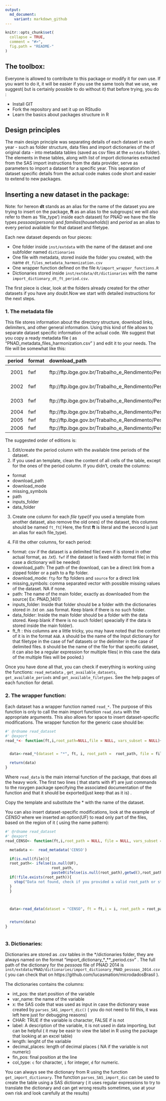 ```yaml
---
output:
  md_document:
    variant: markdown_github
---
```


<!-- README.md is generated from README.Rmd. Please edit that file -->

```r
knitr::opts_chunk$set(
  collapse = TRUE,
  comment = "#>",
  fig.path = "README-"
)
```



## The toolbox:

Everyone is allowed to contribute to this package or modify it for own use. If you want to do it, it will be easier if you use the same tools that we use, we suggest( but is certainly possible to do without it) that before trying, you do  :

- Install GIT
- Fork the repository and set it up on RStudio
- Learn the basics about packages structure in R

## Design principles

The main design principle was separating details of each dataset in each year - such as folder structure, data files and import dictionaries of the of original data - into metadata tables (saved as csv files at the `extdata` folder). The elements in these tables, along with list of import dictionaries extracted from the SAS import instructions from the data provider, serve as parameters to import a dataset for a specific year. This separation of dataset specific details from the actual code makes code short and easier to extend to new packages.

## Inserting a new dataset in the package:

Note: for hereon **dt** stands as an alias for the name of the dataset you are trying to insert on the package, **ft** as an alias to the subgroups( we will also refer to them as 'file_type') inside each dataset( for PNAD we have the file types *pessoas*(*persons*) and  *famílias*(*households*)) and *period* as an alias to every period available for that dataset and filetype.

Each new dataset depends on four pieces:

- One folder inside `inst/extdata` with the name of the dataset and one subfolder named `dictionaries`
- One file with metadata, stored inside the folder you created, with the name `dt_files_metadata_harmonization.csv`
- One wrapper function defined on the file `R/import_wrapper_functions.R`
- Dictionaries stored inside `inst/extdata/dt/dictionaries` with the name `import_dictionary_dt_ft_period.csv`.

The first piece is clear, look at the folders already created for the other datasets if you have any doubt.Now we start with detailed instructions for the next steps.


### 1.  The metadata file

This file stores information about the directory structure, download links, delimiters, and other general information. Using this kind of file allows to separate dataset specific information of the actual code. We suggest that you copy a ready metadata file ( as "PNAD_metadata_files_harmonization.csv" ) and edit it to your needs. The file will be somewhat like this:


| period|format |download_path                                                                                                                                                      |download_mode |missing_symbols |path                                |inputs_folder |data_folder |ft_domicilios                 |ft_pessoas                    |
|------:|:------|:------------------------------------------------------------------------------------------------------------------------------------------------------------------|:-------------|:---------------|:-----------------------------------|:-------------|:-----------|:-----------------------------|:-----------------------------|
|   2001|fwf    |ftp://ftp.ibge.gov.br/Trabalho_e_Rendimento/Pesquisa_Nacional_por_Amostra_de_Domicilios_anual/microdados/reponderacao_2001_2012/PNAD_reponderado_2001.zip          |source        |NA              |PNAD_reponderado_2001/2001          |Input         |Dados       |INPUT DOM2001.txt&DOM2001.txt |INPUT PES2001.txt&PES2001.txt |
|   2002|fwf    |ftp://ftp.ibge.gov.br/Trabalho_e_Rendimento/Pesquisa_Nacional_por_Amostra_de_Domicilios_anual/microdados/reponderacao_2001_2012/PNAD_reponderado_2002.zip          |source        |NA              |PNAD_reponderado_2002/2002          |Input         |Dados       |INPUT DOM2002.txt&DOM2002.txt |INPUT PES2002.txt&PES2002.txt |
|   2003|fwf    |ftp://ftp.ibge.gov.br/Trabalho_e_Rendimento/Pesquisa_Nacional_por_Amostra_de_Domicilios_anual/microdados/reponderacao_2001_2012/PNAD_reponderado_2003_20150814.zip |source        |NA              |PNAD_reponderado_2003_20150814/2003 |Input         |Dados       |INPUT DOM2003.txt&DOM2003.txt |INPUT PES2003.txt&PES2003.txt |
|   2004|fwf    |ftp://ftp.ibge.gov.br/Trabalho_e_Rendimento/Pesquisa_Nacional_por_Amostra_de_Domicilios_anual/microdados/reponderacao_2001_2012/PNAD_reponderado_2004.zip          |source        |NA              |PNAD_reponderado_2004/2004          |Input         |Dados       |Input_Dom2004.txt&DOM2004.txt |Input_Pes2004.txt&PES2004.txt |
|   2005|fwf    |ftp://ftp.ibge.gov.br/Trabalho_e_Rendimento/Pesquisa_Nacional_por_Amostra_de_Domicilios_anual/microdados/reponderacao_2001_2012/PNAD_reponderado_2005.zip          |source        |NA              |PNAD_reponderado_2005/2005          |Input         |Dados       |Input Dom2005.txt&DOM2005.txt |Input Pes2005.txt&PES2005.txt |
|   2006|fwf    |ftp://ftp.ibge.gov.br/Trabalho_e_Rendimento/Pesquisa_Nacional_por_Amostra_de_Domicilios_anual/microdados/reponderacao_2001_2012/PNAD_reponderado_2006.zip          |source        |NA              |PNAD_reponderado_2006/2006          |Input         |Dados       |Input Dom2006.txt&DOM2006.txt |Input Pes2006.txt&PES2006.txt |
> 



The suggested  order of editions is:

1. Edit/create the period column with the available time periods of the dataset.
2. If you used an template, clean the content of all cells of the table, except for the ones of the period column. If you didn't, create the columns:

- format
- download_path
- download_mode
- missing_symbols
- path
- inputs_folder
- data_folder

3. Create one column for each *file type*(if you used a template from another dataset, also remove the old ones) of the dataset, this columns should be named `ft_ft`( Here, the first **ft** is literal and the second  is just an alias for each file_type).

4. Fill the other columns, for each period:

- format: csv if the dataset is a delimited file( even if is stored in other actual format, as .txt). `fwf` if the dataset is  fixed width format file( in this case a dictionary will be needed)
- download_path: The path of the download, can be a direct link from a zipped folder or a path to a ftp folder.
- download_mode: `ftp` for ftp folders and `source` for a direct link
- missing_symbols: comma separated vector with possible missing values of the dataset. NA if none.
- path: The name of the main folder, exactly as downloaded from the source( Ex: PNAD_1401)
- inputs_folder: Inside that folder should be a folder with the dictionaries stored in .txt on .sas format. Keep blank if there is no such folder.
- data_folder: Inside the main folder should be a folder with the data stored. Keep blank if there is no such folder( speacially if the data is stored inside the main folder).
- ft_ft : this columns are a little tricky, you may have noted that the content of it is in the format `A&B`. `A` should be the name of the Input dictionary for that filetype in the case of fwf datasets or the delimiter in the case of delimited files. `B` should be the name of the file for that specific dataset, it can also be a regular expression for multiple files( in this case the data of the multiple files will be pooled.)  



Once you have done all that, you can check if everything is working using the functions: `read_metadata` , `get_available_datasets`, `get_available_periods` and `get_available_filetypes`. See the help pages of each function for detail.

### 2. The wrapper function:


Each dataset has a wrapper function named `read_*`. The purpose of this function is only to call the main import function `read_data` with the appropriate arguments. This also allows for space to insert dataset-specific modifications. The wrapper function for the generic case should be:


```r

#' @rdname read_dataset
#' @export
read_*<- function(ft,i,root_path=NULL,file = NULL, vars_subset = NULL){


  data<-read_*(dataset = "*", ft, i, root_path =  root_path, file = file, vars_subset = vars_subset)

  return(data)
}
```

Where `read_data` is the main internal function of the package, that does all the heavy work. The first two lines ( that starts with #') are just commands to the roxygen package specifying the associated documentation of the function and that it should be exported(just keep that as it is) .

Copy the template and substitute the * with the name of the dataset.

You can also insert dataset-specific modifications, look at the example of *CENSO* where we inserted an option(UF) to read only part of the files, based on the region of it ( using the name pattern):

```r

#' @rdname read_dataset
#' @export
read_CENSO<- function(ft,i,root_path = NULL, file = NULL, vars_subset = NULL, UF = NULL){

  metadata <-  read_metadata('CENSO')

  if(is.null(file)){
  root_path<- ifelse(is.null(UF),
                     root_path,
                     paste0(ifelse(is.null(root_path),getwd(),root_path),"/",UF))
  if(!file.exists(root_path)){
    stop("Data not found, check if you provided a valid root_path or stored the data in your current working directory.")
  }
  }



  data<-read_data(dataset = "CENSO", ft = ft,i = i, root_path = root_path,file = file, vars_subset = vars_subset)


  return(data)
}



```



### 3. Dictionaries:


Dictionaries are stored as .csv tables in the \*/dictionaries folder, they are always named on the format "import_dictionary_\*_\*\*_period.csv" . The full path of the dictionary for the *pessoas* file of PNAD 2014 is `inst/extdata/PNAD/dictionaries/import_dictionary_PNAD_pessoas_2014.csv` ( you can check that on https://github.com/lucasmation/microdadosBrasil ).

The dictionaries contains the columns:


- int_pos: the start position of the variable
- var_name: the name of the variable
- x: the SAS code that was used as input in case the dictionary wase created by `parses_SAS_import_dic()` ( you do not need to fill this, it was left here just for debugging reasons)
- CHAR: TRUE if the variable is character, FALSE if is not
- label: A description of the variable, it is not used in data importing, but can be helpful ( it may be easir to view the label in R using the package that looking at an excel table)
- length: lenght of the variable
- decimal_places: length of decimal places ( NA if the variable is not numeric)
- fin_pos: final position at the line
- col_type: `c` for character, `i` for integer, `d` for numeric.

You can always see the dictionary from R using the function `get_import_dictionary`. The function `parses_SAS_import_dic` can be used to create the table using  a SAS dictionary ( it uses regular expressions to try to translate the dictionary and can get wrong results sometimes, use at your own risk and look carefully at the results)


